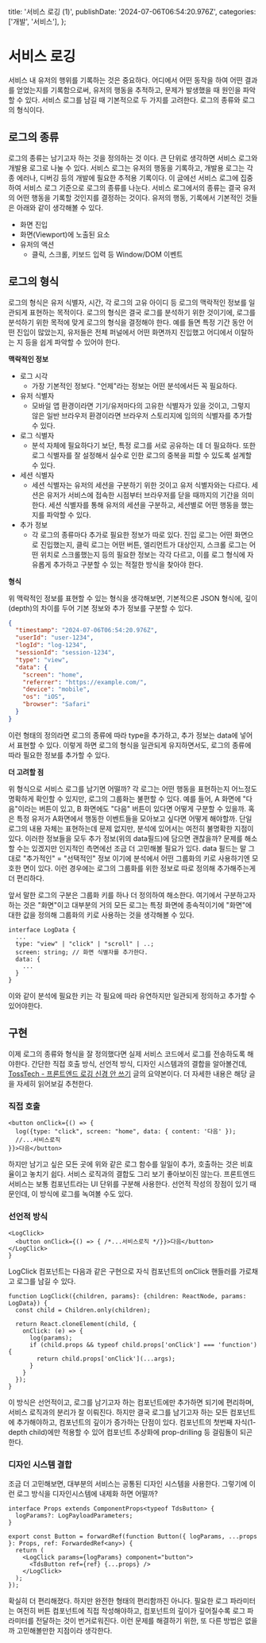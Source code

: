  title: '서비스 로깅 (1)',
  publishDate: '2024-07-06T06:54:20.976Z',
  categories: ['개발', '서비스'],
};

# 서비스 로깅
서비스 내 유저의 행위를 기록하는 것은 중요하다. 어디에서 어떤 동작을 하여 어떤 결과를 얻었는지를 기록함으로써, 유저의 행동을 추적하고, 문제가 발생했을 때 원인을 파악할 수 있다. 서비스 로그를 남길 때 기본적으로 두 가지를 고려한다. 로그의 종류와 로그의 형식이다.

## 로그의 종류
로그의 종류는 남기고자 하는 것을 정의하는 것 이다. 큰 단위로 생각하면 서비스 로그와 개발용 로그로 나눌 수 있다. 서비스 로그는 유저의 행동을 기록하고, 개발용 로그는 각종 에러나, 디버깅 등의 개발에 필요한 추적용 기록이다. 이 글에선 서비스 로그에 집중하여 서비스 로그 기준으로 로그의 종류를 나눈다. 서비스 로그에서의 종류는 결국 유저의 어떤 행동을 기록할 것인지를 결정하는 것이다.
유저의 행동, 기록에서 기본적인 것들은 아래와 같이 생각해볼 수 있다.

- 화면 진입
- 화면(Viewport)에 노출된 요소
- 유저의 액션
	- 클릭, 스크롤, 키보드 입력 등 Window/DOM 이벤트

## 로그의 형식
로그의 형식은 유저 식별자, 시간, 각 로그의 고유 아이디 등 로그의 맥락적인 정보를 일관되게 표현하는 목적이다. 로그의 형식은 결국 로그를 분석하기 위한 것이기에, 로그를 분석하기 위한 목적에 맞게 로그의 형식을 결정해야 한다. 예를 들면 특정 기간 동안 어떤 진입이 많았는지, 유저들은 전체 퍼널에서 어떤 화면까지 진입했고 어디에서 이탈하는 지 등을 쉽게 파악할 수 있어야 한다.

**맥락적인 정보**

- 로그 시각
	- 가장 기본적인 정보다. "언제"라는 정보는 어떤 분석에서든 꼭 필요하다.
- 유저 식별자
	- 모바일 앱 환경이라면 기기/유저마다의 고유한 식별자가 있을 것이고, 그렇지 않은 일반 브라우저 환경이라면 브라우저 스토리지에 임의의 식별자를 추가할 수 있다.
- 로그 식별자
	- 분석 자체에 필요하다기 보단, 특정 로그를 서로 공유하는 데 더 필요하다. 또한 로그 식별자를 잘 설정해서 실수로 인한 로그의 중복을 피할 수 있도록 설계할 수 있다.
- 세션 식별자
	- 세션 식별자는 유저의 세션을 구분하기 위한 것이고 유저 식별자와는 다르다. 세션은 유저가 서비스에 접속한 시점부터 브라우저를 닫을 때까지의 기간을 의미한다. 세션 식별자를 통해 유저의 세션을 구분하고, 세션별로 어떤 행동을 했는지를 파악할 수 있다.
- 추가 정보
	- 각 로그의 종류마다 추가로 필요한 정보가 따로 있다. 진입 로그는 어떤 화면으로 진입했는지, 클릭 로그는 어떤 버튼, 엘리먼트가 대상인지, 스크롤 로그는 어떤 위치로 스크롤했는지 등의 필요한 정보는 각각 다르고, 이를 로그 형식에 자유롭게 추가하고 구분할 수 있는 적절한 방식을 찾아야 한다.

**형식**

위 맥락적인 정보를 표현할 수 있는 형식을 생각해보면, 기본적으론 JSON 형식에, 깊이(depth)의 차이를 두어 기본 정보와 추가 정보를 구분할 수 있다.

```json
{
  "timestamp": "2024-07-06T06:54:20.976Z",
  "userId": "user-1234",
  "logId": "log-1234",
  "sessionId": "session-1234",
  "type": "view",
  "data": {
    "screen": "home",
    "referrer": "https://example.com/",
    "device": "mobile",
    "os": "iOS",
    "browser": "Safari"
  }
}
```

이런 형태의 정의라면 로그의 종류에 따라 type을 추가하고, 추가 정보는 data에 넣어서 표현할 수 있다. 이렇게 하면 로그의 형식을 일관되게 유지하면서도, 로그의 종류에 따라 필요한 정보를 추가할 수 있다.

**더 고려할 점**

위 형식으로 서비스 로그를 남기면 어떨까? 각 로그는 어떤 행동을 표현하는지 어느정도 명확하게 확인할 수 있지만, 로그의 그룹화는 불편할 수 있다. 예를 들어, A 화면에 "다음"이라는 버튼이 있고, B 화면에도 "다음" 버튼이 있다면 어떻게 구분할 수 있을까. 혹은 특정 유저가 A화면에서 행동한 이벤트들을 모아보고 싶다면 어떻게 해야할까. 단일 로그의 내용 자체는 표현하는데 문제 없지만, 분석에 있어서는 여전히 불명확한 지점이 있다. 이러한 정보들을 모두 추가 정보(위의 data필드)에 담으면 괜찮을까? 문제를 해소할 수는 있겠지만 인지적인 측면에선 조금 더 고민해볼 필요가 있다. data 필드는 말 그대로 "추가적인" = "선택적인" 정보 이기에 분석에서 어떤 그룹화의 키로 사용하기엔 모호한 면이 있다. 이런 경우에는 로그의 그룹화를 위한 정보로 따로 정의해 추가해주는게 더 편리하다.

앞서 말한 로그의 구분은 그룹화 키를 하나 더 정의하여 해소한다. 여기에서 구분하고자 하는 것은 "화면"이고 대부분의 거의 모든 로그는 특정 화면에 종속적이기에 "화면"에 대한 값을 정의해 그룹화의 키로 사용하는 것을 생각해볼 수 있다.

```tsx
interface LogData {
  ...
  type: "view" | "click" | "scroll" | ..;
  screen: string; // 화면 식별자를 추가한다.
  data: {
    ...
  }
}
```
이와 같이 분석에 필요한 키는 각 필요에 따라 유연하지만 일관되게 정의하고 추가할 수 있어야한다.

## 구현
이제 로그의 종류와 형식을 잘 정의했다면 실제 서비스 코드에서 로그를 전송하도록 해야한다. 간단한 직접 호출 방식, 선언적 방식, 디자인 시스템과의 결합을 알아볼건데, [TossTech - 프론트엔드 로깅 신경 안 쓰기](https://toss.tech/article/engineering-note-5) 글의 요약본이다. 더 자세한 내용은 해당 글을 자세히 읽어보길 추천한다.

### 직접 호출

```tsx
<button onClick={() => {
  log({type: "click", screen: "home", data: { content: '다음' });
  //...서비스로직
}}>다음</button>
```

하지만 남기고 싶은 모든 곳에 위와 같은 로그 함수를 일일이 추가, 호출하는 것은 비효율이고 놓치기 쉽다. 서비스 로직과의 결합도 그리 보기 좋아보이진 않는다.
프론트엔드 서비스는 보통 컴포넌트라는 UI 단위를 구분해 사용한다. 선언적 작성의 장점이 있기 때문인데, 이 방식에 로그를 녹여볼 수도 있다.

### 선언적 방식
```tsx
<LogClick>
  <button onClick={() => { /*...서비스로직 */}}>다음</button>
</LogClick>
}
```

LogClick 컴포넌트는 다음과 같은 구현으로 자식 컴포넌트의 onClick 핸들러를 가로채고 로그를 남길 수 있다.

```tsx
function LogClick({children, params}: {children: ReactNode, params: LogData}) {
  const child = Children.only(children);
  
  return React.cloneElement(child, {
    onClick: (e) => {
      log(params);
      if (child.props && typeof child.props['onClick'] === 'function') {
        return child.props['onClick'](...args);
      }
    }
  });
}
```

이 방식은 선언적이고, 로그를 남기고자 하는 컴포넌트에만 추가하면 되기에 편리하며, 서비스 로직과의 분리가 잘 이뤄진다. 하지만 결국 로그를 남기고자 하는 모든 컴포넌트에 추가해야하고, 컴포넌트의 깊이가 증가하는 단점이 있다. 컴포넌트의 첫번째 자식(1-depth child)에만 적용할 수 있어 컴포넌트 추상화에 prop-drilling 등 걸림돌이 되곤한다.

### 디자인 시스템 결합

조금 더 고민해보면, 대부분의 서비스는 공통된 디자인 시스템을 사용한다. 그렇기에 이런 로그 방식을 디자인시스템에 내제화 하면 어떨까?

```tsx
interface Props extends ComponentProps<typeof TdsButton> {
  logParams?: LogPayloadParameters;
}

export const Button = forwardRef(function Button({ logParams, ...props }: Props, ref: ForwardedRef<any>) {
  return (
    <LogClick params={logParams} component="button">
      <TdsButton ref={ref} {...props} />
    </LogClick>
  );
});
```

확실히 더 편리해졌다. 하지만 완전한 형태의 편리함까진 아니다. 필요한 로그 파라미터는 여전히 버튼 컴포넌트에 직접 작성해야하고, 컴포넌트의 깊이가 깊어질수록 로그 파라미터를 전달하는 것이 번거로워진다. 이런 문제를 해결하기 위한, 또 다른 방법은 없을까 고민해볼만한 지점이라 생각한다.
